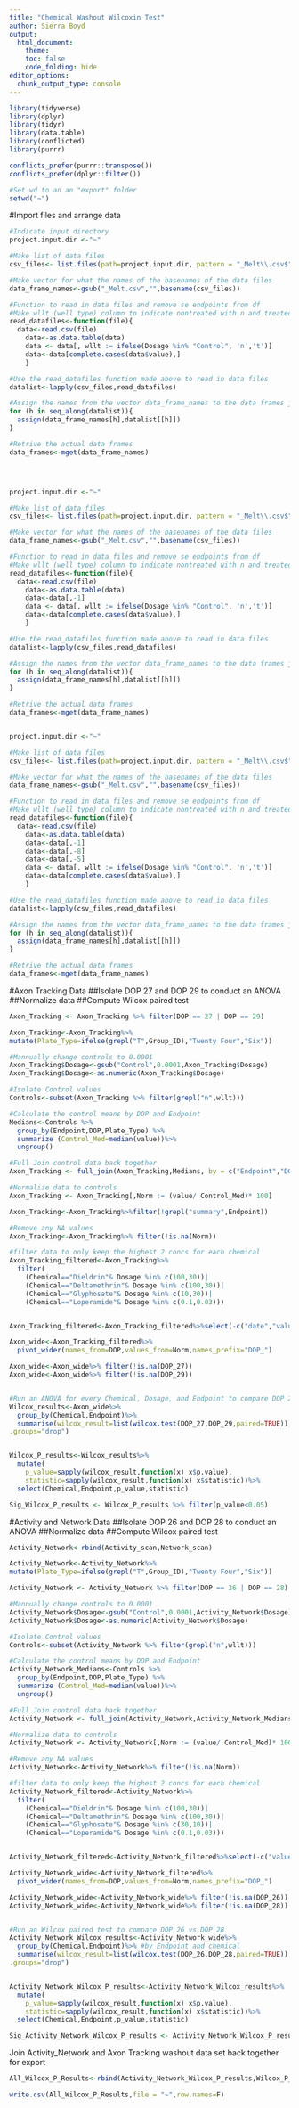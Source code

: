 ---
title: "Chemical Washout Wilcoxin Test"
author: Sierra Boyd
output:
  html_document:
    theme:
    toc: false
    code_folding: hide
editor_options: 
  chunk_output_type: console
---
```{r load packages}

library(tidyverse)
library(dplyr)
library(tidyr)
library(data.table)
library(conflicted)
library(purrr)

conflicts_prefer(purrr::transpose())
conflicts_prefer(dplyr::filter())

```

```{r}
#Set wd to an an "export" folder
setwd("~")
```

#Import files and arrange data
```{r}
#Indicate input directory
project.input.dir <-"~"

#Make list of data files 
csv_files<- list.files(path=project.input.dir, pattern = "_Melt\\.csv$", recursive = T, full.names = T) 

#Make vector for what the names of the basenames of the data files
data_frame_names<-gsub("_Melt.csv","",basename(csv_files))

#Function to read in data files and remove se endpoints from df
#Make wllt (well type) column to indicate nontreated with n and treated with a t
read_datafiles<-function(file){
  data<-read.csv(file)
    data<-as.data.table(data)
    data <- data[, wllt := ifelse(Dosage %in% "Control", 'n','t')]
    data<-data[complete.cases(data$value),]
    }

#Use the read_datafiles function made above to read in data files
datalist<-lapply(csv_files,read_datafiles)

#Assign the names from the vector data_frame_names to the data frames just read in
for (h in seq_along(datalist)){
  assign(data_frame_names[h],datalist[[h]])
}

#Retrive the actual data frames
data_frames<-mget(data_frame_names)




project.input.dir <-"~"

#Make list of data files 
csv_files<- list.files(path=project.input.dir, pattern = "_Melt\\.csv$", recursive = T, full.names = T) 

#Make vector for what the names of the basenames of the data files
data_frame_names<-gsub("_Melt.csv","",basename(csv_files))

#Function to read in data files and remove se endpoints from df
#Make wllt (well type) column to indicate nontreated with n and treated with a t
read_datafiles<-function(file){
  data<-read.csv(file)
    data<-as.data.table(data)
    data<-data[,-1]
    data <- data[, wllt := ifelse(Dosage %in% "Control", 'n','t')]
    data<-data[complete.cases(data$value),]
    }

#Use the read_datafiles function made above to read in data files
datalist<-lapply(csv_files,read_datafiles)

#Assign the names from the vector data_frame_names to the data frames just read in
for (h in seq_along(datalist)){
  assign(data_frame_names[h],datalist[[h]])
}

#Retrive the actual data frames
data_frames<-mget(data_frame_names)


project.input.dir <-"~"

#Make list of data files 
csv_files<- list.files(path=project.input.dir, pattern = "_Melt\\.csv$", recursive = T, full.names = T) 

#Make vector for what the names of the basenames of the data files
data_frame_names<-gsub("_Melt.csv","",basename(csv_files))

#Function to read in data files and remove se endpoints from df
#Make wllt (well type) column to indicate nontreated with n and treated with a t
read_datafiles<-function(file){
  data<-read.csv(file)
    data<-as.data.table(data)
    data<-data[,-1]
    data<-data[,-8]
    data<-data[,-5]
    data <- data[, wllt := ifelse(Dosage %in% "Control", 'n','t')]
    data<-data[complete.cases(data$value),]
    }

#Use the read_datafiles function made above to read in data files
datalist<-lapply(csv_files,read_datafiles)

#Assign the names from the vector data_frame_names to the data frames just read in
for (h in seq_along(datalist)){
  assign(data_frame_names[h],datalist[[h]])
}

#Retrive the actual data frames
data_frames<-mget(data_frame_names)

```

#Axon Tracking Data
##Isolate DOP 27 and DOP 29 to conduct an ANOVA
##Normalize data 
##Compute Wilcox paired test
```{r}
Axon_Tracking <- Axon_Tracking %>% filter(DOP == 27 | DOP == 29)

Axon_Tracking<-Axon_Tracking%>%
mutate(Plate_Type=ifelse(grepl("T",Group_ID),"Twenty Four","Six"))

#Mannually change controls to 0.0001
Axon_Tracking$Dosage<-gsub("Control",0.0001,Axon_Tracking$Dosage)
Axon_Tracking$Dosage<-as.numeric(Axon_Tracking$Dosage)

#Isolate Control values
Controls<-subset(Axon_Tracking %>% filter(grepl("n",wllt)))

#Calculate the control means by DOP and Endpoint
Medians<-Controls %>%
  group_by(Endpoint,DOP,Plate_Type) %>%
  summarize (Control_Med=median(value))%>%
  ungroup()

#Full Join control data back together
Axon_Tracking <- full_join(Axon_Tracking,Medians, by = c("Endpoint","DOP","Plate_Type"))

#Normalize data to controls
Axon_Tracking <- Axon_Tracking[,Norm := (value/ Control_Med)* 100]

Axon_Tracking<-Axon_Tracking%>%filter(!grepl("summary",Endpoint))

#Remove any NA values
Axon_Tracking<-Axon_Tracking%>% filter(!is.na(Norm))

#filter data to only keep the highest 2 concs for each chemical
Axon_Tracking_filtered<-Axon_Tracking%>%
  filter(
    (Chemical=="Dieldrin"& Dosage %in% c(100,30))|
    (Chemical=="Deltamethrin"& Dosage %in% c(100,30))|
    (Chemical=="Glyphosate"& Dosage %in% c(10,30))|
    (Chemical=="Loperamide"& Dosage %in% c(0.1,0.03)))


Axon_Tracking_filtered<-Axon_Tracking_filtered%>%select(-c("date","value","wllt","Control_Med"))

Axon_wide<-Axon_Tracking_filtered%>%
  pivot_wider(names_from=DOP,values_from=Norm,names_prefix="DOP_")

Axon_wide<-Axon_wide%>% filter(!is.na(DOP_27))
Axon_wide<-Axon_wide%>% filter(!is.na(DOP_29))


#Run an ANOVA for every Chemical, Dosage, and Endpoint to compare DOP 27 vs DOP 29
Wilcox_results<-Axon_wide%>%
  group_by(Chemical,Endpoint)%>%
  summarise(wilcox_result=list(wilcox.test(DOP_27,DOP_29,paired=TRUE)),
.groups="drop")


Wilcox_P_results<-Wilcox_results%>%
  mutate(
    p_value=sapply(wilcox_result,function(x) x$p.value),
    statistic=sapply(wilcox_result,function(x) x$statistic))%>%
  select(Chemical,Endpoint,p_value,statistic)

Sig_Wilcox_P_results <- Wilcox_P_results %>% filter(p_value<0.05)

```


#Activity and Network Data
##Isolate DOP 26 and DOP 28 to conduct an ANOVA
##Normalize data 
##Compute Wilcox paired test
```{r}
Activity_Network<-rbind(Activity_scan,Network_scan)

Activity_Network<-Activity_Network%>%
mutate(Plate_Type=ifelse(grepl("T",Group_ID),"Twenty Four","Six"))

Activity_Network <- Activity_Network %>% filter(DOP == 26 | DOP == 28)

#Mannually change controls to 0.0001
Activity_Network$Dosage<-gsub("Control",0.0001,Activity_Network$Dosage)
Activity_Network$Dosage<-as.numeric(Activity_Network$Dosage)

#Isolate Control values
Controls<-subset(Activity_Network %>% filter(grepl("n",wllt)))

#Calculate the control means by DOP and Endpoint
Activity_Network_Medians<-Controls %>%
  group_by(Endpoint,DOP,Plate_Type) %>%
  summarize (Control_Med=median(value))%>%
  ungroup()

#Full Join control data back together
Activity_Network <- full_join(Activity_Network,Activity_Network_Medians, by = c("Endpoint","DOP","Plate_Type"))

#Normalize data to controls
Activity_Network <- Activity_Network[,Norm := (value/ Control_Med)* 100]

#Remove any NA values
Activity_Network<-Activity_Network%>% filter(!is.na(Norm))

#filter data to only keep the highest 2 concs for each chemical
Activity_Network_filtered<-Activity_Network%>%
  filter(
    (Chemical=="Dieldrin"& Dosage %in% c(100,30))|
    (Chemical=="Deltamethrin"& Dosage %in% c(100,30))|
    (Chemical=="Glyphosate"& Dosage %in% c(30,10))|
    (Chemical=="Loperamide"& Dosage %in% c(0.1,0.03)))


Activity_Network_filtered<-Activity_Network_filtered%>%select(-c("value","wllt","Control_Med"))

Activity_Network_wide<-Activity_Network_filtered%>%
  pivot_wider(names_from=DOP,values_from=Norm,names_prefix="DOP_")

Activity_Network_wide<-Activity_Network_wide%>% filter(!is.na(DOP_26))
Activity_Network_wide<-Activity_Network_wide%>% filter(!is.na(DOP_28))


#Run an Wilcox paired test to compare DOP 26 vs DOP 28
Activity_Network_Wilcox_results<-Activity_Network_wide%>%
  group_by(Chemical,Endpoint)%>% #by Endpoint and chemical
  summarise(wilcox_result=list(wilcox.test(DOP_26,DOP_28,paired=TRUE)),
.groups="drop")


Activity_Network_Wilcox_P_results<-Activity_Network_Wilcox_results%>%
  mutate(
    p_value=sapply(wilcox_result,function(x) x$p.value),
    statistic=sapply(wilcox_result,function(x) x$statistic))%>%
  select(Chemical,Endpoint,p_value,statistic)

Sig_Activity_Network_Wilcox_P_results <- Activity_Network_Wilcox_P_results %>% filter(p_value<0.05)

```

Join Activity_Network and Axon Tracking washout data set back together for export
```{r}

All_Wilcox_P_Results<-rbind(Activity_Network_Wilcox_P_results,Wilcox_P_results)

write.csv(All_Wilcox_P_Results,file = "~",row.names=F)

```
